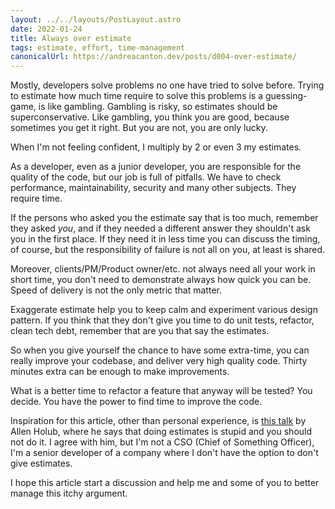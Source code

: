 ```yaml
---
layout: ../../layouts/PostLayout.astro
date: 2022-01-24
title: Always over estimate
tags: estimate, effort, time-management
canonicalUrl: https://andreacanton.dev/posts/d004-over-estimate/
---
```

Mostly, developers solve problems no one have tried to solve before. 
Trying to estimate how much time require to solve this problems is a guessing-game, is like gambling. 
Gambling is risky, so estimates should be superconservative. 
Like gambling, you think you are good, because sometimes you get it right. 
But you are not, you are only lucky.

When I'm not feeling confident, I multiply by 2 or even 3 my estimates.

As a developer, even as a junior developer, you are responsible for the quality of the code, but our job is full of pitfalls. We have to check performance, maintainability, security and many other subjects. They require time.

If the persons who asked you the estimate say that is too much, remember they asked *you*, and if they needed a different answer they shouldn't ask you in the first place. 
If they need it in less time you can discuss the timing, of course, but the responsibility of failure is not all on you, at least is shared.

Moreover, clients/PM/Product owner/etc. not always need all your work in short time, 
you don't need to demonstrate always how quick you can be. Speed of delivery is not the only metric that matter.

Exaggerate estimate help you to keep calm and experiment various design pattern. 
If you think that they don't give you time to do unit tests, refactor, clean tech debt, remember that are you that say the estimates.

So when you give yourself the chance to have some extra-time, you can really improve your codebase, and deliver very high quality code. Thirty minutes extra can be enough to make improvements.

What is a better time to refactor a feature that anyway will be tested? You decide. You have the power to find time to improve the code.

Inspiration for this article, other than personal experience, is [this talk](https://www.youtube.com/watch?v=QVBlnCTu9Ms) by Allen Holub, where he says that doing estimates is stupid and you should not do it. I agree with him, but I'm not a CSO (Chief of Something Officer), I'm a senior developer of a company where I don't have the option to don't give estimates.

I hope this article start a discussion and help me and some of you to better manage this itchy argument.